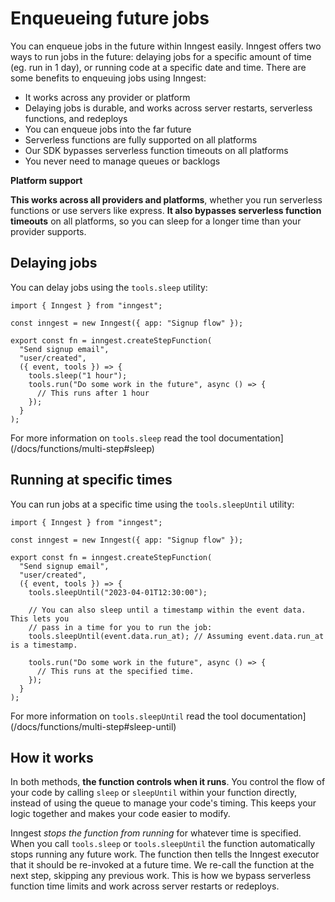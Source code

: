 # Enqueueing future jobs

You can enqueue jobs in the future within Inngest easily.  Inngest offers two ways to run jobs in the future:  delaying jobs for a specific amount of time (eg. run in 1 day), or running code at a specific date and time.  There are some benefits to enqueuing jobs using Inngest:

- It works across any provider or platform
- Delaying jobs is durable, and works across server restarts, serverless functions, and redeploys
- You can enqueue jobs into the far future
- Serverless functions are fully supported on all platforms
- Our SDK bypasses serverless function timeouts on all platforms
- You never need to manage queues or backlogs

**Platform support**

**This works across all providers and platforms**, whether you run serverless functions or use servers like express.  **It also bypasses serverless function timeouts** on all platforms, so you can sleep for a longer time than your provider supports.

## Delaying jobs

You can delay jobs using the `tools.sleep` utility:

```tsx
import { Inngest } from "inngest";

const inngest = new Inngest({ app: "Signup flow" });

export const fn = inngest.createStepFunction(
  "Send signup email",
  "user/created",
  ({ event, tools }) => {
    tools.sleep("1 hour");
    tools.run("Do some work in the future", async () => {
      // This runs after 1 hour
    });
  }
);
```

For more information on `tools.sleep` read the tool documentation](/docs/functions/multi-step#sleep)


## Running at specific times

You can run jobs at a specific time using the `tools.sleepUntil` utility:

```tsx
import { Inngest } from "inngest";

const inngest = new Inngest({ app: "Signup flow" });

export const fn = inngest.createStepFunction(
  "Send signup email",
  "user/created",
  ({ event, tools }) => {
    tools.sleepUntil("2023-04-01T12:30:00");

    // You can also sleep until a timestamp within the event data.  This lets you
    // pass in a time for you to run the job:
    tools.sleepUntil(event.data.run_at); // Assuming event.data.run_at is a timestamp.

    tools.run("Do some work in the future", async () => {
      // This runs at the specified time.
    });
  }
);
```

For more information on `tools.sleepUntil` read the tool documentation](/docs/functions/multi-step#sleep-until)

## How it works

In both methods, **the function controls when it runs**.  You control the flow of your code by calling `sleep` or `sleepUntil` within your function directly,
instead of using the queue to manage your code's timing.  This keeps your logic together and makes your code easier to modify.

Inngest *stops the function from running* for whatever time is specified.  When you call `tools.sleep` or `tools.sleepUntil` the function automatically stops running any future work. The function then tells the Inngest executor that it should be re-invoked at a future time.  We re-call the function at the next step, skipping any previous work.  This is how we bypass serverless function time limits and work across server restarts or redeploys.
